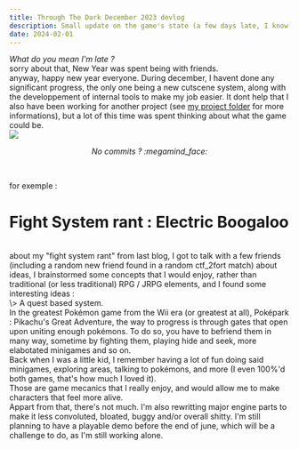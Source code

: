 ```yaml
---
title: Through The Dark December 2023 devlog
description: Small update on the game's state (a few days late, I know)
date: 2024-02-01
---
```


*What do you mean I'm late ?*
<br/>
sorry about that, New Year was spent being with friends.
<br/>
anyway, happy new year everyone. During december, I havent done any significant progress, the only one being a new cutscene system, along with the developpement of internal tools to make my job easier. It dont help that I also have been working for another project (see <a href="/projects/sccda">my project folder</a> for more informations), but a lot of this time was spent thinking about what the game could be.
<br/>
<img src="https://pics.self-hosted.lol/i/img/Xu3TXzeJ.png"/>
<center><p><i>No commits ? :megamind_face:</i></p></center>
<br/>

for exemple : 
<br/>
<h1 class="text-2xl">Fight System rant : Electric Boogaloo</h1>
<br/>
about my "fight system rant" from last blog, I got to talk with a few friends (including a random new friend found in a random ctf_2fort match) about ideas, I brainstormed some concepts that I would enjoy, rather than traditional (or less traditional) RPG / JRPG elements, and I found some interesting ideas : 
<br/>
\> A quest based system.
<br/>
In the greatest Pokémon game from the Wii era (or greatest at all), Poképark : Pikachu's Great Adventure, the way to progress is through gates that open upon uniting enough pokémons. To do so, you have to befriend them in many way, sometime by fighting them, playing hide and seek, more elabotated minigames and so on.
<br/>
Back when I was a little kid, I remember having a lot of fun doing said minigames, exploring areas, talking to pokémons, and more (I even 100%'d both games, that's how much I loved it).
<br/>
Those are game mecanics that I really enjoy, and would allow me to make characters that feel more alive.
<br/>
Appart from that, there's not much. I'm also rewritting major engine parts to make it less convoluted, bloated, buggy and/or overall shitty. I'm still planning to have a playable demo before the end of june, which will be a challenge to do, as I'm still working alone.
